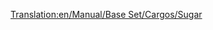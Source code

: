[[Translation:en/Manual/Base Set/Cargos/Sugar]]

{{fr/Cargaison| nom=Sucre
| image=en/SugarMine.png| produit=[[fr/Manual/Base Set/Industries/Mine de sucre|Usine de sucre]]
| accepté=[[fr/Manual/Base Set/Industries/Usine de bonbons|Usine de bonbons]]
}}